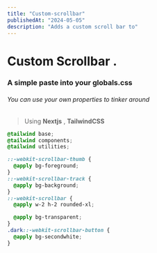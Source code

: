 ```yaml
---
title: "Custom-scrollbar"
publishedAt: "2024-05-05"
description: "Adds a custom scroll bar to"
---
```


# Custom Scrollbar .

### A simple paste into your globals.css

###### You can use your own properties to tinker around

> Using **Nextjs** , **TailwindCSS**


```css
@tailwind base;
@tailwind components;
@tailwind utilities;

::-webkit-scrollbar-thumb {
  @apply bg-foreground;
}
::-webkit-scrollbar-track {
  @apply bg-background;
}
::-webkit-scrollbar {
  @apply w-2 h-2 rounded-xl;

  @apply bg-transparent;
}
.dark::-webkit-scrollbar-button {
  @apply bg-secondwhite;
}
```
